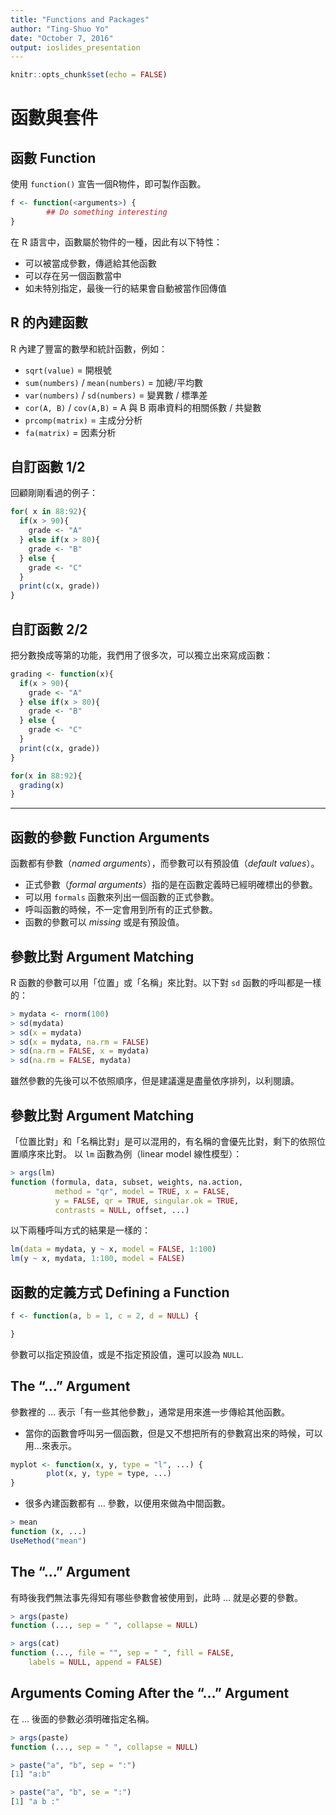 ```yaml
---
title: "Functions and Packages"
author: "Ting-Shuo Yo"
date: "October 7, 2016"
output: ioslides_presentation
---
```


```r
knitr::opts_chunk$set(echo = FALSE)
```


# 函數與套件

## 函數 Function
使用 `function()` 宣告一個R物件，即可製作函數。

```r
f <- function(<arguments>) {
        ## Do something interesting
}
```

在 R 語言中，函數屬於物件的一種，因此有以下特性：

- 可以被當成參數，傳遞給其他函數
- 可以存在另一個函數當中
- 如未特別指定，最後一行的結果會自動被當作回傳值


## R 的內建函數
R 內建了豐富的數學和統計函數，例如：

- `sqrt(value)` = 開根號
- `sum(numbers)` / `mean(numbers)` = 加總/平均數
- `var(numbers)` / `sd(numbers)` = 變異數 / 標準差
- `cor(A, B)` / `cov(A,B)` = A 與 B 兩串資料的相關係數 / 共變數
- `prcomp(matrix)` = 主成分分析
- `fa(matrix)` = 因素分析


## 自訂函數 1/2
回顧剛剛看過的例子： 

```r
for( x in 88:92){
  if(x > 90){          
    grade <- "A"       
  } else if(x > 80){    
    grade <- "B"         
  } else {              
    grade <- "C"         
  }                     
  print(c(x, grade))
}
```

## 自訂函數 2/2
把分數換成等第的功能，我們用了很多次，可以獨立出來寫成函數：

```r
grading <- function(x){
  if(x > 90){          
    grade <- "A"       
  } else if(x > 80){    
    grade <- "B"         
  } else {              
    grade <- "C"         
  }                     
  print(c(x, grade))
}

for(x in 88:92){
  grading(x)
}
```


---

## 函數的參數 Function Arguments
函數都有參數（_named arguments_），而參數可以有預設值（_default values_）。

- 正式參數（_formal arguments_）指的是在函數定義時已經明確標出的參數。
- 可以用 `formals` 函數來列出一個函數的正式參數。 
- 呼叫函數的時候，不一定會用到所有的正式參數。
- 函數的參數可以 _missing_ 或是有預設值。


## 參數比對 Argument Matching
R 函數的參數可以用「位置」或「名稱」來比對。以下對 `sd` 函數的呼叫都是一樣的：

```r
> mydata <- rnorm(100)
> sd(mydata)
> sd(x = mydata)
> sd(x = mydata, na.rm = FALSE)
> sd(na.rm = FALSE, x = mydata)
> sd(na.rm = FALSE, mydata)
```

雖然參數的先後可以不依照順序，但是建議還是盡量依序排列，以利閱讀。



## 參數比對 Argument Matching
「位置比對」和「名稱比對」是可以混用的，有名稱的會優先比對，剩下的依照位置順序來比對。
以 `lm` 函數為例（linear model 線性模型）：

```r
> args(lm)
function (formula, data, subset, weights, na.action,
          method = "qr", model = TRUE, x = FALSE,
          y = FALSE, qr = TRUE, singular.ok = TRUE,
          contrasts = NULL, offset, ...)
```

以下兩種呼叫方式的結果是一樣的：

```r
lm(data = mydata, y ~ x, model = FALSE, 1:100)
lm(y ~ x, mydata, 1:100, model = FALSE)
```



## 函數的定義方式 Defining a Function

```r
f <- function(a, b = 1, c = 2, d = NULL) {

}
```

參數可以指定預設值，或是不指定預設值，還可以設為 `NULL`.



## The “...” Argument

參數裡的 ... 表示「有一些其他參數」，通常是用來進一步傳給其他函數。

- 當你的函數會呼叫另一個函數，但是又不想把所有的參數寫出來的時候，可以用...來表示。

```r
myplot <- function(x, y, type = "l", ...) {
        plot(x, y, type = type, ...)
}
```
- 很多內建函數都有 ... 參數，以便用來做為中間函數。

```r
> mean
function (x, ...)
UseMethod("mean")
```



## The “...” Argument

有時後我們無法事先得知有哪些參數會被使用到，此時 ... 就是必要的參數。

```r
> args(paste)
function (..., sep = " ", collapse = NULL)

> args(cat)
function (..., file = "", sep = " ", fill = FALSE,
    labels = NULL, append = FALSE)
```



## Arguments Coming After the “...” Argument

在 ... 後面的參數必須明確指定名稱。

```r
> args(paste)
function (..., sep = " ", collapse = NULL)

> paste("a", "b", sep = ":")
[1] "a:b"

> paste("a", "b", se = ":")
[1] "a b :"
```

